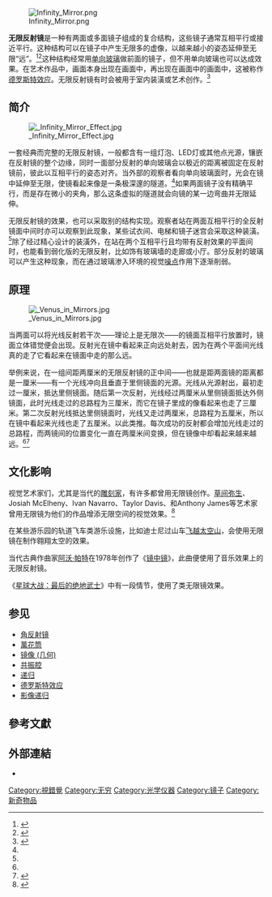 [[File:Infinity_Mirror.png|thumb]]

'''无限反射镜'''是一种有两面或多面镜子组成的复合结构，这些镜子通常互相平行或接近平行。这种结构可以在镜子中产生无限多的虚像，以越来越小的姿态延伸至无限“远”。<ref name="Gbur">{{cite web|last=Gbur|author-link=Greg Gbur|first=Gregory J.|title=Infinity is weird… even in infinity mirrors!|url=http://skullsinthestars.com/2011/07/30/infinity-is-weird-even-in-infinity-mirrors/|website=Skulls in the Stars: The intersection of physics, optics, history and pulp fiction|access-date=2015-06-04|date=2011-07-30|archive-date=2019-04-19|archive-url=https://web.archive.org/web/20190419103808/https://skullsinthestars.com/2011/07/30/infinity-is-weird-even-in-infinity-mirrors/|dead-url=no}}</ref><ref name="Finio">{{cite web|last1=Finio|first1=Ben|title=Arduino-controlled RGB LED Infinity Mirror|url=http://www.instructables.com/id/Arduino-controlled-RGB-LED-Infinity-Mirror/step1/How-does-an-infinity-mirror-work/|website=Instructables|publisher=Autodesk, Inc.|access-date=2015-06-04|archive-date=2016-12-09|archive-url=https://web.archive.org/web/20161209122714/http://www.instructables.com/id/Arduino-controlled-RGB-LED-Infinity-Mirror/step1/How-does-an-infinity-mirror-work|dead-url=no}}</ref>这种结构经常用[[单向玻璃|单向玻璃]]做前面的镜子，但不用单向玻璃也可以达成效果。在艺术作品中，画面本身出现在画面中，再出现在画面中的画面中，这被称作[[德罗斯特效应|德罗斯特效应]]。无限反射镜有时会被用于室内装潢或艺术创作。<ref>{{cite news|last=Grimes|first=William|title=Lights, Mirrors, Instagram! #ArtSensation|url=https://www.nytimes.com/2013/12/02/arts/design/yayoi-kusamas-mirrored-room-at-david-zwirner-gallery.html?_r=0|access-date=2015-06-04|newspaper=[[The_New_York_Times|The New York Times]]|publisher=[[The_New_York_Times_Company|The New York Times Company]]|date=2013-12-01|archive-date=2018-06-18|archive-url=https://web.archive.org/web/20180618133116/https://www.nytimes.com/2013/12/02/arts/design/yayoi-kusamas-mirrored-room-at-david-zwirner-gallery.html?_r=0|dead-url=no}}</ref>

== 简介 ==
[[File:_Infinity_Mirror_Effect.jpg|thumb]]

一套经典而完整的无限反射镜，一般都含有一组灯泡、LED灯或其他点光源，镶嵌在反射镜的整个边缘，同时一面部分反射的单向玻璃会以极近的距离被固定在反射镜前，彼此以互相平行的姿态对齐。当外部的观察者看向单向玻璃面时，光会在镜中延伸至无限，使镜看起来像是一条极深邃的隧道。<ref name="Finio" />如果两面镜子没有精确平行，而是存在微小的夹角，那么这条虚拟的隧道就会向镜的某一边弯曲并无限延伸。

无限反射镜的效果，也可以采取别的结构实现。观察者站在两面互相平行的全反射镜面中间时亦可以观察到此现象，某些试衣间、电梯和镜子迷宫会采取这种装潢。<ref name=" Gbur" />除了经过精心设计的装潢外，在站在两个互相平行且均带有反射效果的平面间时，也能看到弱化版的无限反射，比如饰有玻璃墙的走廊或小厅。部分反射的玻璃可以产生这种现象，而在通过玻璃渗入环境的视觉[[噪点|噪点]]作用下逐渐削弱。

== 原理 ==
[[File:_Venus_in_Mirrors.jpg|thumb]]

当两面可以将光线反射若干次——理论上是无限次——的镜面互相平行放置时，镜面立体错觉便会出现。反射光在镜中看起来正向远处射去，因为在两个平面间光线真的走了它看起来在镜面中走的那么远。

举例来说，在一组间距两厘米的无限反射镜的正中间——也就是距两面镜的距离都是一厘米——有一个光线冲向且垂直于里侧镜面的光源。光线从光源射出，最初走过一厘米，抵达里侧镜面。随后第一次反射，光线经过两厘米从里侧镜面抵达外侧镜面，此时光线走过的总路程为三厘米，而它在镜子里成的像看起来也走了三厘米。第二次反射光线抵达里侧镜面时，光线又走过两厘米，总路程为五厘米，所以在镜中看起来光线也走了五厘米。以此类推。每次成功的反射都会增加光线走过的总路程，而两镜间的位置变化一直在两厘米间变换，但在镜像中却看起来越来越远。<ref name="Gbur" /><ref name="ExpSnack">{{cite web|title=Look Into Infinity|url=http://www.exploratorium.edu/snacks/look_into_infinity/|website=Exploratorium Snacks|publisher=Exploratorium|access-date=2015-06-04|archive-date=2015-10-26|archive-url=https://web.archive.org/web/20151026021848/http://www.exploratorium.edu/snacks/look_into_infinity/|dead-url=no}}</ref>

== 文化影响 ==
视觉艺术家们，尤其是当代的[[雕刻家|雕刻家]]，有许多都曾用无限镜创作。[[草间弥生|草间弥生]]、Josiah McElheny、Ivan Navarro、Taylor Davis、和Anthony James等艺术家曾用无限镜为他们的作品增添无限空间的视觉效果。<ref>{{Cite web|url=https://craftcouncil.org/post/five-highlights-sofa-2018|title=Five Highlights from SOFA 2018|website=American Craft Council|access-date=2021-03-03|archive-date=2019-06-03|archive-url=https://web.archive.org/web/20190603155551/https://craftcouncil.org/post/five-highlights-sofa-2018|dead-url=no}}</ref> 

在某些游乐园的轨道飞车类游乐设施，比如迪士尼过山车[[飞越太空山|飞越太空山]]，会使用无限镜在制作翱翔太空的效果。{{来源请求}}

当代古典作曲家[[阿沃·帕特|阿沃·帕特]]在1978年创作了《[[鏡中鏡_(器樂)|镜中镜]]》，此曲便使用了音乐效果上的无限反射镜。

《[[星球大战：最后的绝地武士|星球大战：最后的绝地武士]]》中有一段情节，使用了类无限镜效果。

== 参见 ==
*[[角反射镜|角反射镜]]
*[[萬花筒|萬花筒]]
*[[镜像_(几何)|镜像 (几何)]]
*[[共振腔|共振腔]]
*[[递归|递归]]
*[[德罗斯特效应|德罗斯特效应]]
*[[影像递归|影像递归]]

== 參考文獻 ==
{{Reflist|30em}}

==外部連結==
*{{Commons category-inline}}

[[Category:視錯覺|Category:視錯覺]]
[[Category:无穷|Category:无穷]]
[[Category:光学仪器|Category:光学仪器]]
[[Category:镜子|Category:镜子]]
[[Category:新奇物品|Category:新奇物品]]